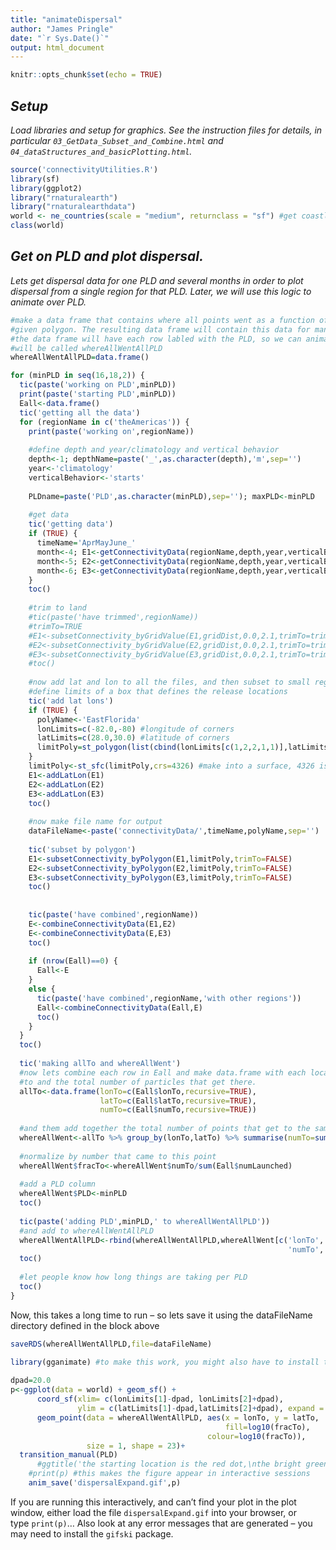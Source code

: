 ```yaml
---
title: "animateDispersal"
author: "James Pringle"
date: "`r Sys.Date()`"
output: html_document
---
```


```r
knitr::opts_chunk$set(echo = TRUE)
```

## *Setup*

*Load libraries and setup for graphics. See the instruction files for details, in particular `03_GetData_Subset_and_Combine.html` and `04_dataStructures_and_basicPlotting.html`.*

```r
source('connectivityUtilities.R')
library(sf)
library(ggplot2)
library("rnaturalearth")
library("rnaturalearthdata")
world <- ne_countries(scale = "medium", returnclass = "sf") #get coastline data
class(world)
```

## *Get on PLD and plot dispersal.*

*Lets get dispersal data for one PLD and several months in order to plot dispersal from a single region for that PLD. Later, we will use this logic to animate over PLD.*

```r

#make a data frame that contains where all points went as a function of PLD for a 
#given polygon. The resulting data frame will contain this data for many PLD, and 
#the data frame will have each row labled with the PLD, so we can animate it below. This 
#will be called whereAllWentAllPLD
whereAllWentAllPLD=data.frame()

for (minPLD in seq(16,18,2)) {
  tic(paste('working on PLD',minPLD))
  print(paste('starting PLD',minPLD))
  Eall<-data.frame()
  tic('getting all the data')
  for (regionName in c('theAmericas')) {
    print(paste('working on',regionName))
    
    #define depth and year/climatology and vertical behavior
    depth<-1; depthName=paste('_',as.character(depth),'m',sep='')
    year<-'climatology'
    verticalBehavior<-'starts'
    
    PLDname=paste('PLD',as.character(minPLD),sep=''); maxPLD<-minPLD
    
    #get data
    tic('getting data')
    if (TRUE) {
      timeName='AprMayJune_'
      month<-4; E1<-getConnectivityData(regionName,depth,year,verticalBehavior,month,minPLD,maxPLD)
      month<-5; E2<-getConnectivityData(regionName,depth,year,verticalBehavior,month,minPLD,maxPLD)
      month<-6; E3<-getConnectivityData(regionName,depth,year,verticalBehavior,month,minPLD,maxPLD)
    } 
    toc()
    
    #trim to land
    #tic(paste('have trimmed',regionName))
    #trimTo=TRUE
    #E1<-subsetConnectivity_byGridValue(E1,gridDist,0.0,2.1,trimTo=trimTo)
    #E2<-subsetConnectivity_byGridValue(E2,gridDist,0.0,2.1,trimTo=trimTo)
    #E3<-subsetConnectivity_byGridValue(E3,gridDist,0.0,2.1,trimTo=trimTo)
    #toc() 
    
    #now add lat and lon to all the files, and then subset to small region
    #define limits of a box that defines the release locations
    tic('add lat lons')
    if (TRUE) {
      polyName<-'EastFlorida'
      lonLimits=c(-82.0,-80) #longitude of corners
      latLimits=c(28.0,30.0) #latitude of corners
      limitPoly=st_polygon(list(cbind(lonLimits[c(1,2,2,1,1)],latLimits[c(1,1,2,2,1)])))
    }
    limitPoly<-st_sfc(limitPoly,crs=4326) #make into a surface, 4326 is WGS84
    E1<-addLatLon(E1)
    E2<-addLatLon(E2)
    E3<-addLatLon(E3)
    toc()
    
    #now make file name for output
    dataFileName<-paste('connectivityData/',timeName,polyName,sep='')
    
    tic('subset by polygon')
    E1<-subsetConnectivity_byPolygon(E1,limitPoly,trimTo=FALSE)
    E2<-subsetConnectivity_byPolygon(E2,limitPoly,trimTo=FALSE)
    E3<-subsetConnectivity_byPolygon(E3,limitPoly,trimTo=FALSE)
    toc()
    
    
    tic(paste('have combined',regionName))
    E<-combineConnectivityData(E1,E2)
    E<-combineConnectivityData(E,E3)
    toc()
    
    if (nrow(Eall)==0) {
      Eall<-E
    }
    else {
      tic(paste('have combined',regionName,'with other regions'))
      Eall<-combineConnectivityData(Eall,E)
      toc()
    }
  }
  toc()
  
  tic('making allTo and whereAllWent')
  #now lets combine each row in Eall and make data.frame with each location particles get
  #to and the total number of particles that get there.
  allTo<-data.frame(lonTo=c(Eall$lonTo,recursive=TRUE),
                    latTo=c(Eall$latTo,recursive=TRUE),
                    numTo=c(Eall$numTo,recursive=TRUE))
  
  #and them add together the total number of points that get to the same (lonTo,latTo) points
  whereAllWent<-allTo %>% group_by(lonTo,latTo) %>% summarise(numTo=sum(numTo))
  
  #normalize by number that came to this point
  whereAllWent$fracTo<-whereAllWent$numTo/sum(Eall$numLaunched)
  
  #add a PLD column
  whereAllWent$PLD<-minPLD
  toc()
  
  tic(paste('adding PLD',minPLD,' to whereAllWentAllPLD'))
  #and add to whereAllWentAllPLD
  whereAllWentAllPLD<-rbind(whereAllWentAllPLD,whereAllWent[c('lonTo','latTo',
                                                              'numTo','fracTo','PLD')])
  toc()
  
  #let people know how long things are taking per PLD
  toc()
}
```

Now, this takes a long time to run -- so lets save it using the dataFileName directory defined in the block above

```r
saveRDS(whereAllWentAllPLD,file=dataFileName)
```

```r
library(gganimate) #to make this work, you might also have to install the gifski library
    
dpad=20.0
p<-ggplot(data = world) + geom_sf() + 
      coord_sf(xlim= c(lonLimits[1]-dpad, lonLimits[2]+dpad), 
               ylim = c(latLimits[1]-dpad,latLimits[2]+dpad), expand = FALSE)+
      geom_point(data = whereAllWentAllPLD, aes(x = lonTo, y = latTo,
                                                fill=log10(fracTo),
                                            colour=log10(fracTo)), 
                 size = 1, shape = 23)+
  transition_manual(PLD)
      #ggtitle('the starting location is the red dot,\nthe bright green is the distribution after 1 generation,\nand the dark green is the habitat')
    #print(p) #this makes the figure appear in interactive sessions
    anim_save('dispersalExpand.gif',p)
```

If you are running this interactively, and can't find your plot in the plot window, either load the file `dispersalExpand.gif` into your browser, or type `print(p)`... Also look at any error messages that are generated -- you may need to install the `gifski` package.
